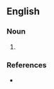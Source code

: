==English==

===Noun===
{{en-noun}}

# {{obsolete spelling of|hagbut}}

===References===
* {{R:Webster 1913}}